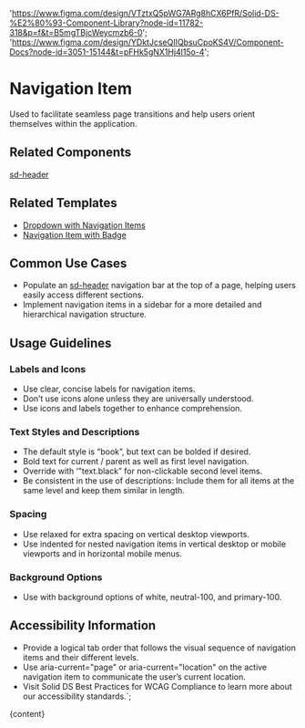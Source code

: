 

  'https://www.figma.com/design/VTztxQ5pWG7ARg8hCX6PfR/Solid-DS-%E2%80%93-Component-Library?node-id=11782-318&p=f&t=B5mgTBjcWeycmzb6-0';
  'https://www.figma.com/design/YDktJcseQIIQbsuCpoKS4V/Component-Docs?node-id=3051-15144&t=pFHk5gNX1Hj4l15o-4';

# Navigation Item

Used to facilitate seamless page transitions and help users orient themselves within the application.

<DefaultStory />

<DocumentationLinks storybookLink="${storybookLink}" figmaLibrary="${figmaLibrary}" figmaDocs="${figmaDocs}" />

## Related Components

[sd-header](?path=/docs/components-sd-header--docs)

## Related Templates

- [Dropdown with Navigation Items](?path=/docs/templates-dropdown--docs#dropdown-with-navigation-items)
- [Navigation Item with Badge](?path=/docs/templates-badge--docs#navigation%20item%20with%20badge)

## Common Use Cases

- Populate an [sd-header](?path=/docs/components-sd-header--docs) navigation bar at the top of a page, helping users easily access different sections.
- Implement navigation items in a sidebar for a more detailed and hierarchical navigation structure.

## Usage Guidelines

### Labels and Icons

- Use clear, concise labels for navigation items.
- Don’t use icons alone unless they are universally understood.
- Use icons and labels together to enhance comprehension.

### Text Styles and Descriptions

- The default style is “book”, but text can be bolded if desired.
- Bold text for current / parent as well as first level navigation.
- Override with ‘”text.black” for non-clickable second level items.
- Be consistent in the use of descriptions: Include them for all items at the same level and keep them similar in length.

### Spacing

- Use relaxed for extra spacing on vertical desktop viewports.
- Use indented for nested navigation items in vertical desktop or mobile viewports and in horizontal mobile menus.

### Background Options

- Use with background options of white, neutral-100, and primary-100.

## Accessibility Information

- Provide a logical tab order that follows the visual sequence of navigation items and their different levels.
- Use aria-current="page" or aria-current="location" on the active navigation item to communicate the user’s current location.
- Visit <sd-link href="https://www.figma.com/design/YDktJcseQIIQbsuCpoKS4V/Component-Docs?node-id=10708-5011&t=Z1FxSGWkmXG5r5sw-4" target="_blank">Solid DS Best Practices for WCAG Compliance</sd-link> to learn more about our accessibility standards.`;

<Meta title="Components/sd-navigation-item/Overview" />

<OverviewFormatter story={NavigationItemStories.Default}>{content}</OverviewFormatter>
